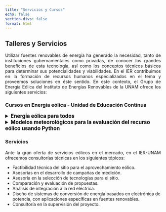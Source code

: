 ```yaml
---
title: "Servicios y Cursos"
echo: false
section-divs: false
format: html
---
```


<style>
/* Cambiar el color del texto del <summary> a negro */
summary {
  color: black;
  font-size: 1.2em;  /* Ajusta el tamaño del texto si es necesario */
  font-weight: bold; /* Puedes hacerlo negrita si lo prefieres */
}

/* Justificar el texto de los párrafos y títulos */
p, h1, h2, h3, h4, h5, h6 {
  text-align: justify;
}
</style>

## Talleres y Servicios
Utilizar fuentes renovables de energía ha generado la necesidad, tanto de instituciones gubernamentales como privadas, de conocer los grandes beneficios de esta tecnología, así como los conceptos técnicos básicos para determinar sus potencialidades y viabilidades. En el IER contribuimos en la formación de recursos humanos especializados en el tema y proveemos soluciones en éste sentido. En este contexto, el Grupo de Energía Eólica del Instituto de Energías Renovables de la UNAM ofrece los siguientes servicios:

### Cursos en Energía eólica - Unidad de Educación Contínua

<details>
<summary>Energía eólica para todos</summary>

#### Nombre del curso:

Energía eólica

Responsables del curso:

- [Dr. Osvaldo Rodríguez Hernández](mailto:osroh@ier.unam.mx) 

#### Objetivo General

Al termino del curso, se habrán abordado los conceptos técnicos fundamentales para relacionados con la energía eólica.

#### Objetivos Particulares

- Conocer el contexto nacional y mundial de la energía eólica.
- Identificar la metodología y requerimientos básicos para el desarrollo de proyectos eólicos.
- Conocer los sub-sistemas de un así como  los principios mecánicos y aerodinámicos básicos de un aerogenerador.
- Conocer las principales estrategias de integración a la red eléctrica.

#### Temario
1. Antecedentes de la energía eólica
2. Conceptos básicos para la evaluación tecno-económica de un proyecto eólico.
3. Principios básicos de extracción de energía del viento. 
4. Principios técnicos básicos de los componentes mecánicos y aerodinámicos de los aerogeneradores.
5. Principios básicos para la integración a  la red de los sistemas eólicos.

A quién va dirigido: Dirigido a profesionistas,  ejecutivos y tomadores de decisión interesados en los aspectos técnicos fundamentales en energía eólica.

**Horas del curso:** de 20 a 40 horas.

**Numero de participantes:** Flexible y adecuado a las necesidades del solicitante.

**Material que incluye:** Material complementario de curso.

Mayores Informes en la Secretaría de Educación Continua al correo: [uec@ier.unam.mx](mailto:uec@ier.unam.mx)

Al término del curso se entregarán constancias de participación.

</details>


<details>
<summary> Modelos meteorológicos para la evaluación del recurso eólico usando Python</summary>

Aquí va el texto que estará oculto hasta que el usuario haga clic en el título desplegable.

Puedes incluir todo tipo de contenido, como texto, imágenes, tablas, etc.

</details>

### Servicios
Ante la gran oferta de servicios eólicos en el mercado, en el IER-UNAM ofrecemos consultorías técnicas en los siguientes tópicos:

- Factibilidad técnica del sitio para el aprovechamiento eólico.
- Asesorías en el desarrollo de campañas de medición.
- Asesoría en la selección de tecnologías para el sitio.
- Comparación y evaluación de propuestas.
- Análisis de integración a la red eléctrica.
- Diseño de sistemas de conversión de energía basados en electrónica de potencia, con aplicaciones específicas en fuentes renovables.
- Consultoría en la supervisión del proyecto.